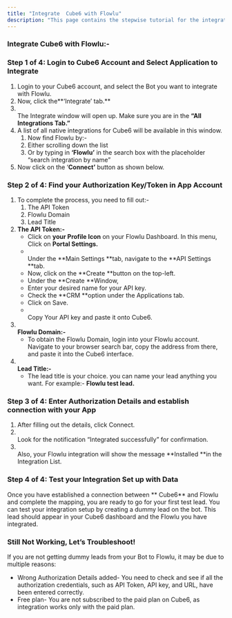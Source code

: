 ```yaml
---
title: "Integrate  Cube6 with Flowlu"
description: "This page contains the stepwise tutorial for the integration with  Cube6"
---
```


### **Integrate  Cube6 with Flowlu:-**

### **Step 1 of 4: Login to  Cube6 Account and Select Application to Integrate**

1. Login to your  Cube6 account, and select the Bot you want to integrate with Flowlu.
2. Now, click the**‘Integrate’ tab.** 
3. \
   The Integrate window will open up. Make sure you are in the **“All Integrations Tab.”**
4. A list of all native integrations for  Cube6 will be available in this window.
   1. Now find Flowlu by:-
   2. Either scrolling down the list
   3. Or by typing in **‘**Flowlu**’** in the search box with the placeholder “search integration by name”
5. Now click on the ‘**Connect’** button as shown below.

### **Step 2 of 4: Find your Authorization Key/Token in App Account**

1. To complete the process, you need to fill out:-
   1. The API Token
   2. Flowlu Domain
   3. Lead Title
2. **The API Token:-**
   - Click on **your Profile Icon** on your Flowlu Dashboard. In this menu, Click on **Portal Settings.**
   - \
     Under the **Main Settings **tab, navigate to the **API Settings **tab.
   - Now, click on the **Create **button on the top-left.
   - Under the **Create **Window,
   - Enter your desired name for your API key.
   - Check the **CRM **option under the Applications tab.
   - Click on Save.
   - \
     Copy Your API key and paste it onto  Cube6.
3. **\
   Flowlu Domain:-**
   - To obtain the Flowlu Domain, login into your Flowlu account. Navigate to your browser search bar, copy the address from there, and paste it into the  Cube6 interface.
4. **\
   Lead Title:-**
   - The lead title is your choice. you can name your lead anything you want. For example:- **Flowlu test lead.**

### **Step 3 of 4: Enter Authorization Details and establish connection with your App**

1. After filling out the details, click Connect.
2. \
   Look for the notification “Integrated successfully” for confirmation.
3. \
   Also, your Flowlu integration will show the message **Installed **in the Integration List.

### **Step 4 of 4: Test your Integration Set up with Data**

Once you have established a connection between ** Cube6** and Flowlu and complete the mapping, you are ready to go for your first test lead. You can test your integration setup by creating a dummy lead on the bot. This lead should appear in your  Cube6 dashboard and the Flowlu you have integrated.

### **Still Not Working, Let’s Troubleshoot\!**

If you are not getting dummy leads from your Bot to Flowlu, it may be due to multiple reasons:

- Wrong Authorization Details added- You need to check and see if all the authorization credentials, such as API Token, API key, and URL, have been entered correctly.
- Free plan- You are not subscribed to the paid plan on  Cube6, as integration works only with the paid plan.

 